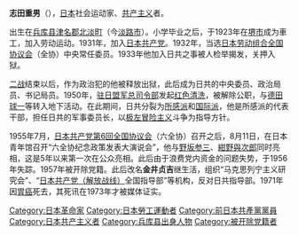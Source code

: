 {{unreferenced|time=2015-06-01T15:10:28+00:00}}
{{japanese|image=Shida Shigeo.jpg|japanese=志田 重男|kana=しだ しげお|romaji=Shida Shigeo}}
'''志田重男'''（{{bd|1911年|11月21日|1971年|7月3日|catIdx=Shida Shigeo}}），[[日本|日本]]社会运动家、[[共产主义|共产主义]]者。

出生在[[兵库县|兵库县]][[津名郡|津名郡]][[北淡町|北淡町]]（今[[淡路市|淡路市]]）。小学毕业之后，于1923年在[[堺市|堺市]]成为車工，加入劳动运动。1931年，加入[[日本共产党|日本共产党]]。1932年，当选[[日本劳动组合全国协议会|日本劳动组合全国协议会]]（全协）中央常任委员。1933年他加入日共之事被人检举揭发，关押入狱。

[[二战|二战]]结束以后，作为政治犯的他被释放出狱，此后成为日共的中央委员、政治局员、书记局员。1950年，[[驻日盟军总司令部|驻日盟军总司令部]]发起[[红色清洗|红色清洗]]，被解除公职，与[[德田球一|德田球一]]等转入地下活动。在此期间，日共分裂为[[所感派|所感派]]和[[国际派|国际派]]，他是所感派的代表干部，担任日共的军事委员长，以[[极左冒险主义|极左冒险主义]]斗争为指导方针。

1955年7月，[[日本共产党第6回全国协议会|日本共产党第6回全国协议会]]（六全协）召开之后，8月11日，在日本青年馆召开“六全协纪念政策发表大演说会”，他与[[野坂参三|野坂参三]]、[[紺野與次郎|紺野與次郎]]同时亮相，这是5年以来第一次在公众亮相。此后由于浪费党内资金的问题失势，于1956年失踪。1957年被开除党籍。此后改名'''金井贞吉'''继生活，组织“马克思列宁主义研究会”、“[[日本共产党（解放战线）|日本共产党（解放战线）]]全国指导部”等机构，反对日共指导部。1971年因[[胃癌|胃癌]]死去，其死讯在1973年才被媒体证实。

{{DEFAULTSORT:Shida Shigeo}}
[[Category:日本革命家|Category:日本革命家]]
[[Category:日本勞工運動者|Category:日本勞工運動者]]
[[Category:前日本共產黨黨員|Category:前日本共產黨黨員]]
[[Category:日本共产主义者|Category:日本共产主义者]]
[[Category:兵库县出身人物|Category:兵库县出身人物]]
[[Category:被开除党籍者|Category:被开除党籍者]]